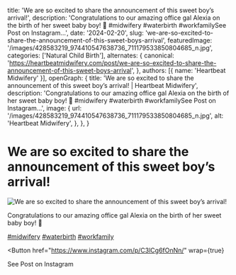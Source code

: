   title: 'We are so excited to share the announcement of this sweet boy’s arrival!',
  description: 'Congratulations to our amazing office gal Alexia on the birth of her sweet baby boy! 💙 #midwifery #waterbirth #workfamilySee Post on Instagram...',
  date: '2024-02-20',
  slug: 'we-are-so-excited-to-share-the-announcement-of-this-sweet-boys-arrival',
  featuredImage: '/images/428583219_974410547638736_711179533850804685_n.jpg',
  categories: ['Natural Child Birth'],
  alternates: {
    canonical: 'https://heartbeatmidwifery.com/post/we-are-so-excited-to-share-the-announcement-of-this-sweet-boys-arrival',
  },
  authors: [{ name: 'Heartbeat Midwifery' }],
  openGraph: {
    title: 'We are so excited to share the announcement of this sweet boy’s arrival! | Heartbeat Midwifery',
    description: 'Congratulations to our amazing office gal Alexia on the birth of her sweet baby boy! 💙 #midwifery #waterbirth #workfamilySee Post on Instagram...',
    image: {
      url: '/images/428583219_974410547638736_711179533850804685_n.jpg',
      alt: 'Heartbeat Midwifery',
    },
  },
}


# We are so excited to share the announcement of this sweet boy’s arrival!

<Image
  src="/images/428583219_974410547638736_711179533850804685_n.jpg"
  size="large"
  wrap={true}
  alt="We are so excited to share the announcement of this sweet boy’s arrival!"
/>

Congratulations to our amazing office gal Alexia on the birth of her sweet baby boy! 💙

[#midwifery](https://www.instagram.com/explore/tags/midwifery/) [#waterbirth](https://www.instagram.com/explore/tags/waterbirth/) [#workfamily](https://www.instagram.com/explore/tags/workfamily/)

<Button
  href="https://www.instagram.com/p/C3lCg6fOnNn/"
  wrap={true}
>
  See Post on Instagram
</Button>
